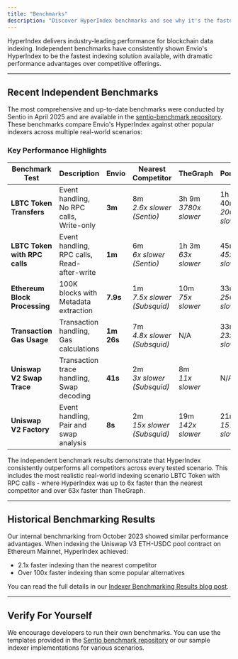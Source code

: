 ```yaml
---
title: "Benchmarks"
description: "Discover HyperIndex benchmarks and see why it's the fastest blockchain data indexer."
---
```


HyperIndex delivers industry-leading performance for blockchain data indexing. Independent benchmarks have consistently shown Envio's HyperIndex to be the fastest indexing solution available, with dramatic performance advantages over competitive offerings.

---

## Recent Independent Benchmarks

The most comprehensive and up-to-date benchmarks were conducted by Sentio in April 2025 and are available in the [sentio-benchmark repository](https://github.com/enviodev/sentio-benchmark). These benchmarks compare Envio's HyperIndex against other popular indexers across multiple real-world scenarios:

### Key Performance Highlights

<div style={{display: 'flex', justifyContent: 'center'}}>
<Card>

| **Benchmark Test** | **Description** | **Envio** | **Nearest Competitor** | **TheGraph** | **Ponder** |
|-------------------|----------------|-----------|----------------------|------------|-----------|
| **LBTC Token Transfers** | Event handling, No RPC calls, Write-only | **3m** | 8m<br/>*2.6x slower (Sentio)* | 3h 9m<br/>*3780x slower* | 1h 40m<br/>*2000x slower* |
| **LBTC Token with RPC calls** | Event handling, RPC calls, Read-after-write | **1m** | 6m<br/>*6x slower (Sentio)* | 1h 3m<br/>*63x slower* | 45m<br/>*45x slower* |
| **Ethereum Block Processing** | 100K blocks with Metadata extraction | **7.9s** | 1m<br/>*7.5x slower (Subsquid)* | 10m<br/>*75x slower* | 33m<br/>*250x slower* |
| **Transaction Gas Usage** | Transaction handling, Gas calculations | **1m 26s** | 7m<br/>*4.8x slower (Subsquid)* | N/A | 33m<br/>*23x slower* |
| **Uniswap V2 Swap Trace** | Transaction trace handling, Swap decoding | **41s** | 2m<br/>*3x slower (Subsquid)* | 8m<br/>*11x slower* | N/A |
| **Uniswap V2 Factory** | Event handling, Pair and swap analysis | **8s** | 2m<br/>*15x slower (Subsquid)* | 19m<br/>*142x slower* | 21m<br/>*157x slower* |

</Card>
</div>

The independent benchmark results demonstrate that HyperIndex consistently outperforms all competitors across every tested scenario. This includes the most realistic real-world indexing scenario LBTC Token with RPC calls - where HyperIndex was up to 6x faster than the nearest competitor and over 63x faster than TheGraph.

---

## Historical Benchmarking Results

Our internal benchmarking from October 2023 showed similar performance advantages. When indexing the Uniswap V3 ETH-USDC pool contract on Ethereum Mainnet, HyperIndex achieved:

- 2.1x faster indexing than the nearest competitor
- Over 100x faster indexing than some popular alternatives

You can read the full details in our [Indexer Benchmarking Results blog post](/blog/indexer-benchmarking-results).

---

## Verify For Yourself

We encourage developers to run their own benchmarks. You can use the templates provided in the [Sentio benchmark repository](https://github.com/sentioxyz/indexer-benchmark) or our sample indexer implementations for various scenarios.


